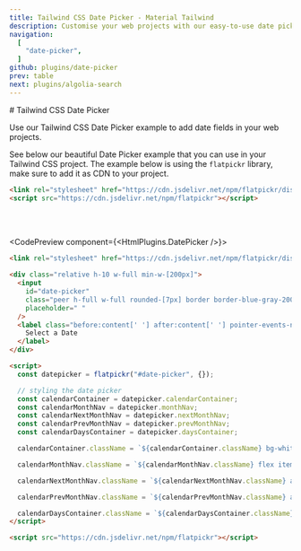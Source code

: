 ```yaml
---
title: Tailwind CSS Date Picker - Material Tailwind
description: Customise your web projects with our easy-to-use date picker example for Tailwind CSS using Material Design guidelines.
navigation:
  [
    "date-picker",
  ]
github: plugins/date-picker
prev: table
next: plugins/algolia-search
---
```


<DocsTitle href="date-picker">
# Tailwind CSS Date Picker
</DocsTitle>

Use our Tailwind CSS Date Picker example to add date fields in your web projects.

See below our beautiful Date Picker example that you can use in your Tailwind CSS project. The example below is using the `flatpickr` library, make sure to add it as CDN to your project.

```html
<link rel="stylesheet" href="https://cdn.jsdelivr.net/npm/flatpickr/dist/flatpickr.min.css" />
<script src="https://cdn.jsdelivr.net/npm/flatpickr"></script>
```

<br />
<br />

<CodePreview component={<HtmlPlugins.DatePicker />}>
```html
<link rel="stylesheet" href="https://cdn.jsdelivr.net/npm/flatpickr/dist/flatpickr.min.css" />

<div class="relative h-10 w-full min-w-[200px]">
  <input
    id="date-picker"
    class="peer h-full w-full rounded-[7px] border border-blue-gray-200 border-t-transparent bg-transparent px-3 py-2.5 font-sans text-sm font-normal text-blue-gray-700 outline outline-0 transition-all placeholder-shown:border placeholder-shown:border-blue-gray-200 placeholder-shown:border-t-blue-gray-200 focus:border-2 focus:border-gray-900 focus:border-t-transparent focus:outline-0 disabled:border-0 disabled:bg-blue-gray-50"
    placeholder=" "
  />
  <label class="before:content[' '] after:content[' '] pointer-events-none absolute left-0 -top-1.5 flex h-full w-full select-none !overflow-visible truncate text-[11px] font-normal leading-tight text-gray-500 transition-all before:pointer-events-none before:mt-[6.5px] before:mr-1 before:box-border before:block before:h-1.5 before:w-2.5 before:rounded-tl-md before:border-t before:border-l before:border-blue-gray-200 before:transition-all after:pointer-events-none after:mt-[6.5px] after:ml-1 after:box-border after:block after:h-1.5 after:w-2.5 after:flex-grow after:rounded-tr-md after:border-t after:border-r after:border-blue-gray-200 after:transition-all peer-placeholder-shown:text-sm peer-placeholder-shown:leading-[3.75] peer-placeholder-shown:text-blue-gray-500 peer-placeholder-shown:before:border-transparent peer-placeholder-shown:after:border-transparent peer-focus:text-[11px] peer-focus:leading-tight peer-focus:text-gray-900 peer-focus:before:border-t-2 peer-focus:before:border-l-2 peer-focus:before:!border-gray-900 peer-focus:after:border-t-2 peer-focus:after:border-r-2 peer-focus:after:!border-gray-900 peer-disabled:text-transparent peer-disabled:before:border-transparent peer-disabled:after:border-transparent peer-disabled:peer-placeholder-shown:text-blue-gray-500">
    Select a Date
  </label>
</div>

<script>
  const datepicker = flatpickr("#date-picker", {});

  // styling the date picker
  const calendarContainer = datepicker.calendarContainer;
  const calendarMonthNav = datepicker.monthNav;
  const calendarNextMonthNav = datepicker.nextMonthNav;
  const calendarPrevMonthNav = datepicker.prevMonthNav;
  const calendarDaysContainer = datepicker.daysContainer;

  calendarContainer.className = `${calendarContainer.className} bg-white p-4 border border-blue-gray-50 rounded-lg shadow-lg shadow-blue-gray-500/10 font-sans text-sm font-normal text-blue-gray-500 focus:outline-none break-words whitespace-normal`;

  calendarMonthNav.className = `${calendarMonthNav.className} flex items-center justify-between mb-4 [&>div.flatpickr-month]:-translate-y-3`;

  calendarNextMonthNav.className = `${calendarNextMonthNav.className} absolute !top-2.5 !right-1.5 h-6 w-6 bg-transparent hover:bg-blue-gray-50 !p-1 rounded-md transition-colors duration-300`;

  calendarPrevMonthNav.className = `${calendarPrevMonthNav.className} absolute !top-2.5 !left-1.5 h-6 w-6 bg-transparent hover:bg-blue-gray-50 !p-1 rounded-md transition-colors duration-300`;

  calendarDaysContainer.className = `${calendarDaysContainer.className} [&_span.flatpickr-day]:!rounded-md [&_span.flatpickr-day.selected]:!bg-gray-900 [&_span.flatpickr-day.selected]:!border-gray-900`;
</script>

<script src="https://cdn.jsdelivr.net/npm/flatpickr"></script>
```
</CodePreview>